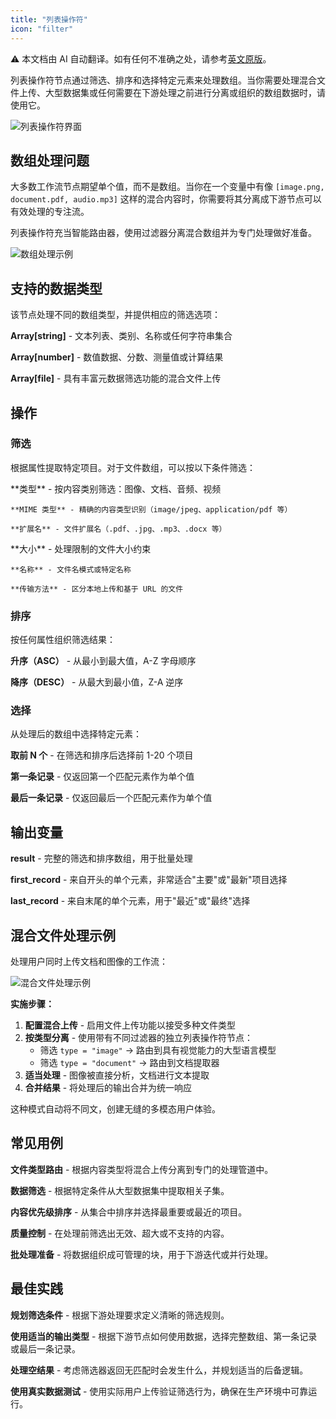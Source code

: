 ```yaml
---
title: "列表操作符"
icon: "filter"
---
```


<Note> ⚠️ 本文档由 AI 自动翻译。如有任何不准确之处，请参考[英文原版](/en/documentation/pages/nodes/list-operator)。</Note>


列表操作符节点通过筛选、排序和选择特定元素来处理数组。当你需要处理混合文件上传、大型数据集或任何需要在下游处理之前进行分离或组织的数组数据时，请使用它。

<Frame caption="列表操作符节点界面">
  <img src="https://assets-docs.dify.ai/dify-enterprise-mintlify/en/guides/workflow/node/522a0c932aab93d4f3970168412f759e.png" alt="列表操作符界面" />
</Frame>

## 数组处理问题

大多数工作流节点期望单个值，而不是数组。当你在一个变量中有像 `[image.png, document.pdf, audio.mp3]` 这样的混合内容时，你需要将其分离成下游节点可以有效处理的专注流。

列表操作符充当智能路由器，使用过滤器分离混合数组并为专门处理做好准备。

<Frame caption="数组处理工作流示例">
  <img src="https://assets-docs.dify.ai/dify-enterprise-mintlify/en/guides/workflow/node/812d1b2f167065e17df8392b2cb3cc8a.png" alt="数组处理示例" />
</Frame>

## 支持的数据类型

该节点处理不同的数组类型，并提供相应的筛选选项：

**Array[string]** - 文本列表、类别、名称或任何字符串集合

**Array[number]** - 数值数据、分数、测量值或计算结果

**Array[file]** - 具有丰富元数据筛选功能的混合文件上传

## 操作

### 筛选

根据属性提取特定项目。对于文件数组，可以按以下条件筛选：

<Tabs>
  <Tab title="内容属性">
    **类型** - 按内容类别筛选：图像、文档、音频、视频
    
    **MIME 类型** - 精确的内容类型识别（image/jpeg、application/pdf 等）
    
    **扩展名** - 文件扩展名（.pdf、.jpg、.mp3、.docx 等）
  </Tab>
  
  <Tab title="文件属性">
    **大小** - 处理限制的文件大小约束
    
    **名称** - 文件名模式或特定名称
    
    **传输方法** - 区分本地上传和基于 URL 的文件
  </Tab>
</Tabs>

### 排序

按任何属性组织筛选结果：

**升序（ASC）** - 从最小到最大值，A-Z 字母顺序

**降序（DESC）** - 从最大到最小值，Z-A 逆序

### 选择

从处理后的数组中选择特定元素：

**取前 N 个** - 在筛选和排序后选择前 1-20 个项目

**第一条记录** - 仅返回第一个匹配元素作为单个值

**最后一条记录** - 仅返回最后一个匹配元素作为单个值

## 输出变量

**result** - 完整的筛选和排序数组，用于批量处理

**first_record** - 来自开头的单个元素，非常适合"主要"或"最新"项目选择

**last_record** - 来自末尾的单个元素，用于"最近"或"最终"选择

## 混合文件处理示例

处理用户同时上传文档和图像的工作流：

<Frame caption="混合文件处理工作流">
  <img src="https://assets-docs.dify.ai/dify-enterprise-mintlify/en/guides/workflow/node/610358293217e54b55b7e1d4d16bf83c.png" alt="混合文件处理示例" />
</Frame>

**实施步骤：**

1. **配置混合上传** - 启用文件上传功能以接受多种文件类型
2. **按类型分离** - 使用带有不同过滤器的独立列表操作符节点：
   - 筛选 `type = "image"` → 路由到具有视觉能力的大型语言模型
   - 筛选 `type = "document"` → 路由到文档提取器
3. **适当处理** - 图像被直接分析，文档进行文本提取
4. **合并结果** - 将处理后的输出合并为统一响应

这种模式自动将不同文，创建无缝的多模态用户体验。

## 常见用例

**文件类型路由** - 根据内容类型将混合上传分离到专门的处理管道中。

**数据筛选** - 根据特定条件从大型数据集中提取相关子集。

**内容优先级排序** - 从集合中排序并选择最重要或最近的项目。

**质量控制** - 在处理前筛选出无效、超大或不支持的内容。

**批处理准备** - 将数据组织成可管理的块，用于下游迭代或并行处理。

## 最佳实践

**规划筛选条件** - 根据下游处理要求定义清晰的筛选规则。

**使用适当的输出类型** - 根据下游节点如何使用数据，选择完整数组、第一条记录或最后一条记录。

**处理空结果** - 考虑筛选器返回无匹配时会发生什么，并规划适当的后备逻辑。

**使用真实数据测试** - 使用实际用户上传验证筛选行为，确保在生产环境中可靠运行。
